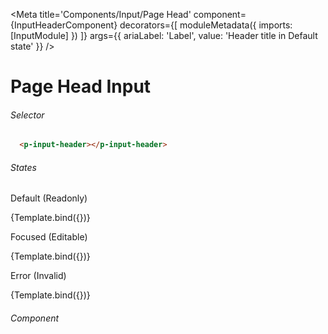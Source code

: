 
<Meta title='Components/Input/Page Head' 
  component={InputHeaderComponent}
  decorators={[
    moduleMetadata({
      imports: [InputModule]
    })
  ]} 
  args={{
    ariaLabel: 'Label',
    value: 'Header title in Default state'
  }}
/>


# Page Head Input

###### Selector

```html
  <p-input-header></p-input-header>
```

###### States 
<Canvas>
  <p className="story-title">Default (Readonly)</p>
  <Story name="Page Head"
    args={{ 
    }}>
    {Template.bind({})}
  </Story>
  <p className="story-title">Focused (Editable)</p>
  <Story name="Focused"
    args={{
      readonlyState: false
    }}>
    {Template.bind({})}
  </Story>
  <p className="story-title">Error (Invalid)</p>
  <Story name="Error Message"
    args={{
      value: '',
      validators: Validators.required
    }}>
    {Template.bind({})}
  </Story>
</Canvas>



###### Component
```ts

```



